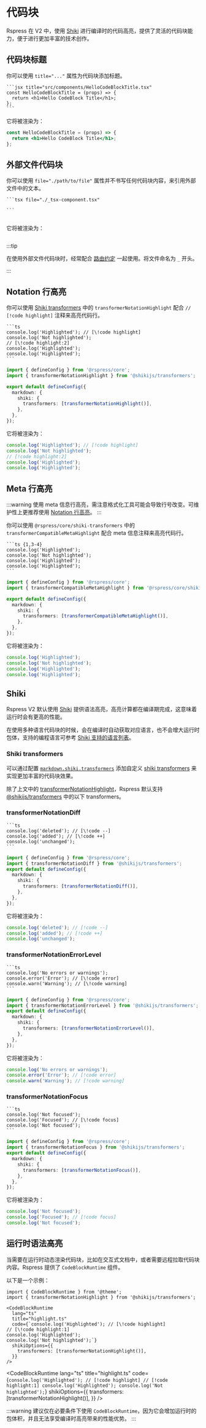 # 代码块

Rspress 在 V2 中，使用 [Shiki](https://shiki.style) 进行编译时的代码高亮，提供了灵活的代码块能力，便于进行更加丰富的技术创作。

## 代码块标题

你可以使用 `title="..."` 属性为代码块添加标题。


````mdx
```jsx title="src/components/HelloCodeBlockTitle.tsx"
const HelloCodeBlockTitle = (props) => {
  return <h1>Hello CodeBlock Title</h1>;
};
```
````

它将被渲染为：

```jsx title="src/components/HelloCodeBlockTitle.tsx"
const HelloCodeBlockTitle = (props) => {
  return <h1>Hello CodeBlock Title</h1>;
};
```

## 外部文件代码块

你可以使用 `file="./path/to/file"` 属性并不书写任何代码块内容，来引用外部文件中的文本。

<Tabs>
<Tab label="foo.mdx">

````mdx
```tsx file="./_tsx-component.tsx"

```
````

</Tab>
<Tab label="_tsx-component.tsx">

```tsx file="./_tsx-component.tsx"

```

</Tab>
</Tabs>

它将被渲染为：

```tsx file="./_tsx-component.tsx"

```

:::tip

在使用外部文件代码块时，经常配合 [路由约定](./components.mdx#路由约定) 一起使用。将文件命名为 `_` 开头。

:::

## Notation 行高亮

你可以使用 [Shiki transformers](#shiki-trasnformers) 中的 `transformerNotationHighlight` 配合 `// [!code highlight]` 注释来高亮代码行。

<Tabs>
<Tab label="代码">

````mdx
```ts
console.log('Highlighted'); // [\!code highlight]
console.log('Not highlighted');
// [\!code highlight:2]
console.log('Highlighted');
console.log('Highlighted');
```
````

</Tab>
<Tab label="rspress.config.ts">

```ts
import { defineConfig } from '@rspress/core';
import { transformerNotationHighlight } from '@shikijs/transformers';

export default defineConfig({
  markdown: {
    shiki: {
      transformers: [transformerNotationHighlight()],
    },
  },
});
```

</Tab>
</Tabs>

它将被渲染为：

```ts title="highlight.ts"
console.log('Highlighted'); // [!code highlight]
console.log('Not highlighted');
// [!code highlight:2]
console.log('Highlighted');
console.log('Highlighted');
```

## Meta 行高亮

:::warning
使用 meta 信息行高亮，需注意格式化工具可能会导致行号改变。可维护性上更推荐使用 [Notation 行高亮](#notation-行高亮)。
:::

你可以使用 `@rspress/core/shiki-transformers` 中的 `transformerCompatibleMetaHighlight` 配合 meta 信息注释来高亮代码行。

<Tabs>
<Tab label="代码">

````mdx
```ts {1,3-4}
console.log('Highlighted');
console.log('Not highlighted');
console.log('Highlighted');
console.log('Highlighted');
```
````

</Tab>
<Tab label="rspress.config.ts">

```ts
import { defineConfig } from '@rspress/core';
import { transformerCompatibleMetaHighlight } from '@rspress/core/shiki-transformers';

export default defineConfig({
  markdown: {
    shiki: {
      transformers: [transformerCompatibleMetaHighlight()],
    },
  },
});
```

</Tab>
</Tabs>

它将被渲染为：

```ts {1,3-4}
console.log('Highlighted');
console.log('Not highlighted');
console.log('Highlighted');
console.log('Highlighted');
```

## Shiki

Rspress V2 默认使用 [Shiki](https://shiki.style) 提供语法高亮，高亮计算都在编译期完成，这意味着运行时会有更高的性能。

在使用多种语言代码块的时候，会在编译时自动获取对应语言，也不会增大运行时包体，支持的编程语言可参考 [Shiki 支持的语言列表](https://shiki.style/languages)。

### Shiki transformers

可以通过配置 [`markdown.shiki.transformers`](../../../api/config/config-build.mdx#markdownshiki) 添加自定义 [shiki transformers](https://shiki.style/guide/transformers.html) 来实现更加丰富的代码块效果。

除了上文中的 [transformerNotationHighlight](#notation-行高亮)，Rspress 默认支持 [@shikijs/transformers](https://shiki.style/packages/transformers) 中的以下 transformers。

### transformerNotationDiff

<Tabs>
<Tab label="语法">

````mdx
```ts
console.log('deleted'); // [\!code --]
console.log('added'); // [\!code ++]
console.log('unchanged');
```
````

</Tab>
<Tab label="rspress.config.ts">

```ts
import { defineConfig } from '@rspress/core';
import { transformerNotationDiff } from '@shikijs/transformers';
export default defineConfig({
  markdown: {
    shiki: {
      transformers: [transformerNotationDiff()],
    },
  },
});
```

</Tab>
</Tabs>

它将被渲染为：

```ts
console.log('deleted'); // [!code --]
console.log('added'); // [!code ++]
console.log('unchanged');
```

### transformerNotationErrorLevel

<Tabs>
<Tab label="语法">

````mdx
```ts
console.log('No errors or warnings');
console.error('Error'); // [\!code error]
console.warn('Warning'); // [\!code warning]
```
````

</Tab>
<Tab label="rspress.config.ts">

```ts
import { defineConfig } from '@rspress/core';
import { transformerNotationErrorLevel } from '@shikijs/transformers';
export default defineConfig({
  markdown: {
    shiki: {
      transformers: [transformerNotationErrorLevel()],
    },
  },
});
```

</Tab>
</Tabs>

它将被渲染为：

```ts
console.log('No errors or warnings');
console.error('Error'); // [!code error]
console.warn('Warning'); // [!code warning]
```

### transformerNotationFocus

<Tabs>
<Tab label="语法">

````mdx
```ts
console.log('Not focused');
console.log('Focused'); // [\!code focus]
console.log('Not focused');
```
````

</Tab>
<Tab label="rspress.config.ts">

```ts
import { defineConfig } from '@rspress/core';
import { transformerNotationFocus } from '@shikijs/transformers';
export default defineConfig({
  markdown: {
    shiki: {
      transformers: [transformerNotationFocus()],
    },
  },
});
```

</Tab>
</Tabs>

它将被渲染为：

```ts
console.log('Not focused');
console.log('Focused'); // [!code focus]
console.log('Not focused');
```

## 运行时语法高亮

当需要在运行时动态渲染代码块，比如在交互式文档中，或者需要远程拉取代码块内容。Rspress 提供了 `CodeBlockRuntime` 组件。

以下是一个示例：

```mdx title="foo.mdx"
import { CodeBlockRuntime } from '@theme';
import { transformerNotationHighlight } from '@shikijs/transformers';

<CodeBlockRuntime
  lang="ts"
  title="highlight.ts"
  code={`console.log('Highlighted'); // [\!code highlight]
// [\!code highlight:1]
console.log('Highlighted');
console.log('Not highlighted');`}
  shikiOptions={{
    transformers: [transformerNotationHighlight()],
  }}
/>
```


<CodeBlockRuntime
  lang="ts"
  title="highlight.ts"
  code={`console.log('Highlighted'); // [!code highlight]
// [!code highlight:1]
console.log('Highlighted');
console.log('Not highlighted');`}
  shikiOptions={{
    transformers: [transformerNotationHighlight()],
  }}
/>

:::warning
建议仅在必要条件下使用 `CodeBlockRuntime`，因为它会增加运行时的包体积，并且无法享受编译时高亮带来的性能优势。
:::
